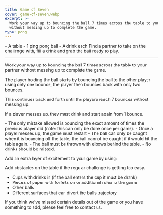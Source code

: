 ```yaml
---
title: Game of Seven
cover: game-of-seven.webp
excerpt: >-
  Work your way up to bouncing the ball 7 times across the table to your partner
  without messing up to complete the game.
type: pong
---
```


<GameHero
  cover="/BeerGoggleGames/images/game-of-seven.webp"
  alt="Game of Seven"
/>

<GameSection title="Equipment" icon="/BeerGoggleGames/images/liquor.webp">
-   A table
-   1 ping pong ball
-   A drink each
</GameSection>

<GameSection title="Setup" icon="/BeerGoggleGames/images/settings.webp">
Find a partner to take on the challenge with, fill a drink and grab the ball ready to play.

* * *
</GameSection>

<GameSection title="Aim of the Game" icon="/BeerGoggleGames/images/target.webp">
<p>Work your way up to bouncing the ball 7 times across the table to your partner without messing up to complete the game.</p>
</GameSection>

<GameSection title="How to Play" icon="/BeerGoggleGames/images/question.webp">
The player holding the ball starts by bouncing the ball to the other player using only one bounce, the player then bounces back with only two bounces.

This continues back and forth until the players reach 7 bounces without messing up.

If a player messes up, they must drink and start again from 1 bounce.
</GameSection>

<GameSection title="Rules" icon="/BeerGoggleGames/images/rules.webp">
-   The only mistake allowed is bouncing the exact amount of times the previous player did (note: this can only be done once per game).
-   Once a player messes up, the game must restart
-   The ball can only be caught when it is bouncing off the table, the ball cannot be caught if it would hit the table again.
-   The ball must be thrown with elbows behind the table.
-   No drinks should be missed.
</GameSection>

<GameSection title="Special Edition" icon="/BeerGoggleGames/images/special.webp">
<p>Add an extra layer of excitement to your game by using:</p>
</GameSection>

<GameSection title="**Obstacles**" icon="/BeerGoggleGames/images/question.webp">
Add obstacles on the table if the regular challenge is getting too easy.

-   Cups with drinks in (if the ball enters the cup it must be drank)
-   Pieces of paper with forfeits on or additional rules to the game
-   Other balls
-   Different surfaces that can divert the balls trajectory
</GameSection>

<ShareButtons title="Game of Seven" />

<FeedbackCard>
<p>If you think we've missed certain details out of the game or you have something to add, please feel free to contact us.</p>
</FeedbackCard>
